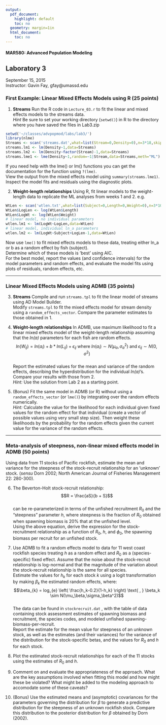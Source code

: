 ```yaml
---
output:
  pdf_document:
    highlight: default
    toc: no
  geometry: margin=1in
  html_document:
    toc: no
---
```

#### MAR580: Advanced Population Modeling
## Laboratory 3
September 15, 2015  
Instructor: Gavin Fay, gfay@umassd.edu

### First Example: Linear Mixed Effects Models using R (25 points)
1. __Streams__ Run the R code in ```Lecture_03.r``` to fit the linear and mixed effects models to the streams data.  
_Hint_ Be sure to set your working directory (```setwd()```) in R to the directory where you have saved the files in Lab3.zip  
```r
setwd('~/classes/advpopmod/labs/lab3/')
library(nlme)
Streams <- scan('streams.dat',what=list(Stream=0,Density=0),n=3*18,skip=5)
streams.lm1 <- lm(Density~1,data=Streams)
streams.lm2 <- lm(Density~factor(Stream)-1,data=Streams)
streams.lme1 <- lme(Density~1,random=~1|Stream,data=Streams,meth="ML")
```  
  If you need help with the lme() or lm() functions you can get the documentation for the function using ```?(lme)```.  
View the output from the mixed effects model using ```summary(streams.lme1)```.  
Inspect the model fits and residuals using the diagnostic plots.

2. __Weight-length relationships__  Using R, fit linear models to the weight-length data to replicate the ML analyses from weeks 1 and 2. e.g.
```r
WtLen <- scan('wtlen.txt',what=list(Subject=0,Length=0,Weight=0),n=3*100,skip=1)
WtLen$LogLen <- log(WtLen$Length)
WtLen$LogWt <- log(WtLen$Weight)
# linear model, no individual parameters
wtlen.lm1 <- lm(LogWt~LogLen,data=WtLen)
# linear model, individual ln_a parameters
wtlen.lm2 <- lm(LogWt~Subject+LogLen-1,data=WtLen)
```  
Now use ```lme()``` to fit mixed effects models to these data, treating either ln_a or b as a random effect by fish (subject).  
Determine which of these models is 'best' using AIC.  
For the best model, report the values (and confidence intervals) for the model parameters and random effects, and evaluate the model fits using plots of residuals, random effects, etc.  

*******

### Linear Mixed Effects Models using ADMB (35 points)
3. __Streams__ Compile and run ```streams.tpl``` to fit the linear model of streams using AD Model Builder.  
Modify ```streams.tpl``` to fit the mixed effects model for stream density using a ```random_effects_vector```. Compare the parameter estimates to those obtained in 1.

4. __Weight-length relationships__ In ADMB, use maximum likelihood to fit a linear mixed effects model of the weight-length relationship assuming that the _ln(a)_ parameters for each fish are random effects.
$$ln(W_{ij}) = ln(a_{i}) + b*ln(L_{ij}) + \epsilon_{ij} \text{ where } ln(a_{i}) \sim N(\mu_a,\sigma_a^2) \text{ and } \epsilon_{ij} \sim N(0,\sigma^2)$$  
Report the estimated values for the mean and variance of the random effects, describing the hyperdistribution for the individual _ln(a)_'s.  
Compare your results with those from 2.  
_Hint:_ Use the solution from Lab 2 as a starting point.

5. (Bonus)  Fit the same model in ADMB (or R) without using a ```random_effects_vector``` (or ```lme()```) by integrating over the random effects numerically.  
_Hint:_ Calculate the value for the likelihood for each individual given fixed values for the random effect for that individual (create a vector of possible values using very small step size). Then weight these likelihoods by the probability for the random effects given the current value for the variance of the random effects.  

*******

### Meta-analysis of steepness, non-linear mixed effects model in ADMB (50 points)
Using data from 11 stocks of Pacific rockfish, estimate the mean and variance for the steepness of the stock-recruit relationship for an 'unknown' stock.  (_sensu_ Dorn 2002; North American Journal of Fisheries Management 22: 280-300).  

6. The Beverton-Holt stock-recruit relationship:  
$$R = \frac{aS}{b + S}$$  
can be re-parameterized in terms of the unfished recruitment $R_0$ and the "steepness" parameter _h_, where steepness is the fraction of $R_0$ obtained when spawning biomass is 20% that at the unfished level.  
Using the above equation, derive the expression for the stock-recruitment relationship as a function of $R_0$, _h_, and $\phi_0$, the spawning biomass per recruit for an unfished stock.  

7. Use ADMB to fit a random effects model to data for 11 west coast rockfish species treating _h_ as a random effect and $R_0$ as a (species-specific) fixed effect. Assume that the noise about the stock-recruit relationship is log-normal and that the magnitude of the variation about the stock-recruit relationship is the same for all species.  
Estimate the values for $h_k$ for each stock _k_ using a logit transformation by making $\beta_k$ the estimated random effects, where:  
$$\beta_{k} = log_{e} \left( \frac{h_k-0.2}{1-h_k} \right)  \text{   ,   } \beta_k \sim N(\mu_\beta,\sigma_\beta^2)$$  
The data can be found in ```stockrecruit.dat``` , with the table of data containing stock assessment estimates of spawning biomass and  recruitment, the species codes, and modeled unfished spawning-biomass-per-recruit.  
Report the estimate for the mean value for steepness of an unknown stock, as well as the estimates (and their variances) for the variance of the distribution for the stock-specific betas, and the values for $R_0$ and _h_ for each stock.  

8. Plot the estimated stock-recruit relationships for each of the 11 stocks using the estimates of $R_0$ and _h_.  

9. Comment on and evaluate the appropriateness of the approach. What are the key assumptions involved when fitting this model and how might these be violated? What might be added to the modeling approach to accomodate some of these caveats?  

10. (Bonus)  Use the estimated means and (asymptotic) covariances for the parameters governing the distribution for $\beta$ to generate a predictive distribution for the steepness of an unknown rockfish stock.  Compare this distribution to the posterior distribution for $\beta$ obtained by Dorn (2002).  

